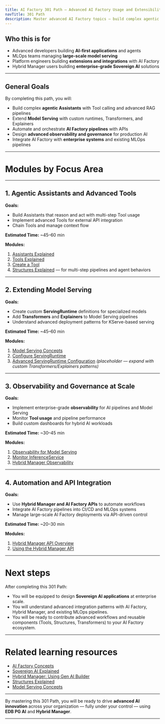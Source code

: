 ```yaml
---
title: AI Factory 301 Path — Advanced AI Factory Usage and Extensibility
navTitle: 301 Path
description: Master advanced AI Factory topics — build complex agentic Assistants, extend model serving, and design governance and observability at scale.
---
```



## Who this is for

- Advanced developers building **AI-first applications** and agents
- MLOps teams managing **large-scale model serving**
- Platform engineers building **extensions and integrations** with AI Factory
- Hybrid Manager users building **enterprise-grade Sovereign AI** solutions

---

## General Goals

By completing this path, you will:

- Build complex **agentic Assistants** with Tool calling and advanced RAG pipelines
- Extend **Model Serving** with custom runtimes, Transformers, and Explainers
- Automate and orchestrate **AI Factory pipelines** with APIs
- Design **advanced observability and governance** for production AI
- Integrate AI Factory with **enterprise systems** and existing MLOps pipelines

---

# Modules by Focus Area

---

## 1. Agentic Assistants and Advanced Tools

**Goals:**

- Build Assistants that reason and act with multi-step Tool usage
- Implement advanced Tools for external API integration
- Chain Tools and manage context flow

**Estimated Time:** ~45–60 min

**Modules:**

1. [Assistants Explained](../explained/assistants-explained)
2. [Tools Explained](../explained/tools-explained)
3. [Create a Tool](../how-to/gen-ai/create-tool)
4. [Structures Explained](../explained/structures-explained) — for multi-step pipelines and agent behaviors

---

## 2. Extending Model Serving

**Goals:**

- Create custom **ServingRuntime** definitions for specialized models
- Add **Transformers** and **Explainers** to Model Serving pipelines
- Understand advanced deployment patterns for KServe-based serving

**Estimated Time:** ~45–60 min

**Modules:**

1. [Model Serving Concepts](../explained/model-serving-concepts)
2. [Configure ServingRuntime](../how-to/model-serving/configure-servingruntime)
3. [Advanced ServingRuntime Configuration](../how-to/model-serving/faq) *(placeholder — expand with custom Transformers/Explainers patterns)*

---

## 3. Observability and Governance at Scale

**Goals:**

- Implement enterprise-grade **observability** for AI pipelines and Model Serving
- Monitor **Tool usage** and pipeline performance
- Build custom dashboards for hybrid AI workloads

**Estimated Time:** ~30–45 min

**Modules:**

1. [Observability for Model Serving](../how-to/model-serving/observability)
2. [Monitor InferenceService](../how-to/model-serving/monitor-inferenceservice)
3. [Hybrid Manager Observability](../../../../hybrid-manager/ai-factory/model/serving)

---

## 4. Automation and API Integration

**Goals:**

- Use **Hybrid Manager and AI Factory APIs** to automate workflows
- Integrate AI Factory pipelines into CI/CD and MLOps systems
- Manage large-scale AI Factory deployments via API-driven control

**Estimated Time:** ~20–30 min

**Modules:**

1. [Hybrid Manager API Overview](../../../../hybrid-manager/using_the_api)
2. [Using the Hybrid Manager API](../../../../hybrid-manager/using_the_api/using_the_hm_api)

---

# Next steps

After completing this 301 Path:

- You will be equipped to design **Sovereign AI applications** at enterprise scale.
- You will understand advanced integration patterns with AI Factory, Hybrid Manager, and existing MLOps pipelines.
- You will be ready to contribute advanced workflows and reusable components (Tools, Structures, Transformers) to your AI Factory ecosystem.

---

# Related learning resources

- [AI Factory Concepts](../explained/ai-factory-concepts)
- [Sovereign AI Explained](../explained/sovereign-ai)
- [Hybrid Manager: Using Gen AI Builder](../../../../hybrid-manager/ai-factory/gen-ai/builder)
- [Structures Explained](../explained/structures-explained)
- [Model Serving Concepts](../explained/model-serving-concepts)

---

By mastering this 301 Path, you will be ready to drive **advanced AI innovation** across your organization — fully under your control — using **EDB PG AI** and **Hybrid Manager**.

---
